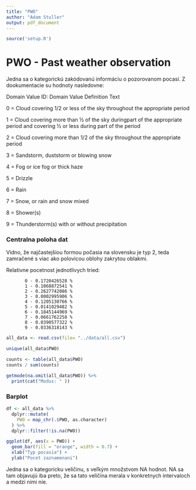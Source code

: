 ```yaml
---
title: "PWO"
author: "Adam Stuller"
output: pdf_document
---
```


```r
source('setup.R')
```

# PWO - Past weather observation

Jedna sa o kategorickú zakódovanú informáciu o pozorovanom pocasí. Z dookumentacie su hodnoty nasledovne: 

Domain Value ID: Domain Value Definition Text 

0 = Cloud covering 1/2 or less of the sky throughout the appropriate period 

1 = Cloud covering more than ½ of the sky duringpart of the appropriate period and covering ½ or less during part of the period

2 = Cloud covering more than 1/2 of the sky throughout the appropriate period 

3 = Sandstorm, duststorm or blowing snow 

4 = Fog or ice fog or thick haze 

5 = Drizzle

6 = Rain

7 = Snow, or rain and snow mixed 

8 = Shower(s) 

9 = Thunderstorm(s) with or without precipitation

### Centralna poloha dat

Vidno, že najčastejšiou formou počasia na slovensku je typ 2, teda zamračené s viac ako polovicou oblohy zakrytou oblakmi.

Relativne pocetnost jednotlivych tried: 

           0 - 0.1720426528 %       
           1 - 0.1068872541 %
           2 - 0.2627742086 %     
           3 - 0.0002995906 %
           4 - 0.1205130766 %        
           5 - 0.0141029482 %       
           6 - 0.1845144969 %       
           7 - 0.0661762258 %
           8 - 0.0390577322 %   
           9 - 0.0336318143 %
  
```r
all_data <- read.csv(file= "../data/all.csv")
```


```r
unique(all_data$PWO)

counts <- table(all_data$PWO)
counts / sum(counts)

getmode(na.omit(all_data$PWO)) %>%
  print(cat("Modus: " ))

``` 


### Barplot 

```r
df <- all_data %>%
  dplyr::mutate(
    PWO = map_chr(.$PWO, as.character)
  ) %>% 
  dplyr::filter(!is.na(PWO))

ggplot(df, aes(x = PWO)) + 
  geom_bar(fill = "orange", width = 0.7) +
  xlab("Typ pocasia") + 
  ylab("Pocet zaznamenani")
```


Jedna sa o kategoricku veličinu, s veľkým množstvom NA hodnot. NA sa tam objavujú iba preto, že sa tato veličina merala v konkretnych intervaloch a medzi nimi nie. 
